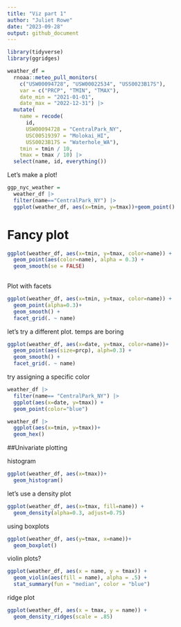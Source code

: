 ```yaml
---
title: "Viz part 1"
author: "Juliet Rowe"
date: "2023-09-28"
output: github_document
---
```


```r
library(tidyverse)
library(ggridges)
```

```r
weather_df = 
  rnoaa::meteo_pull_monitors(
    c("USW00094728", "USW00022534", "USS0023B17S"),
    var = c("PRCP", "TMIN", "TMAX"), 
    date_min = "2021-01-01",
    date_max = "2022-12-31") |>
  mutate(
    name = recode(
      id, 
      USW00094728 = "CentralPark_NY", 
      USC00519397 = "Molokai_HI",
      USS0023B17S = "Waterhole_WA"),
    tmin = tmin / 10,
    tmax = tmax / 10) |>
  select(name, id, everything())
```


Let's make a plot!

```r
ggp_nyc_weather =
  weather_df |>
  filter(name=="CentralPark_NY") |>
  ggplot(weather_df, aes(x=tmin, y=tmax))+geom_point()
```


# Fancy plot

```r
ggplot(weather_df, aes(x=tmin, y=tmax, color=name)) +
  geom_point(aes(color=name), alpha = 0.3) +
  geom_smooth(se = FALSE)
  
```

Plot with facets

```r
ggplot(weather_df, aes(x=tmin, y=tmax, color=name)) +
  geom_point(alpha=0.3)+
  geom_smooth() +
  facet_grid(. ~ name)
```

let's try a different plot. temps are boring

```r
ggplot(weather_df, aes(x=date, y=tmax, color=name))+
  geom_point(aes(size=prcp), alph=0.3) +
  geom_smooth() + 
  facet_grid(. ~ name)
```

try assigning a specific color

```r
weather_df |>
  filter(name== "CentralPark_NY") |>
  ggplot(aes(x=date, y=tmax)) +
  geom_point(color="blue")
```


```r
weather_df |>
  ggplot(aes(x=tmin, y=tmax))+
  geom_hex()
```


##Univariate plotting

histogram

```r
ggplot(weather_df, aes(x=tmax))+
  geom_histogram()
```

let's use a density plot

```r
ggplot(weather_df, aes(x=tmax, fill=name)) +
  geom_density(alpha=0.3, adjust=0.75)
```

using boxplots

```r
ggplot(weather_df, aes(y=tmax, x=name))+
  geom_boxplot()
```

violin plots?

```r
ggplot(weather_df, aes(x = name, y = tmax)) + 
  geom_violin(aes(fill = name), alpha = .5) + 
  stat_summary(fun = "median", color = "blue")
```

ridge plot

```r
ggplot(weather_df, aes(x = tmax, y = name)) + 
  geom_density_ridges(scale = .85)
```

